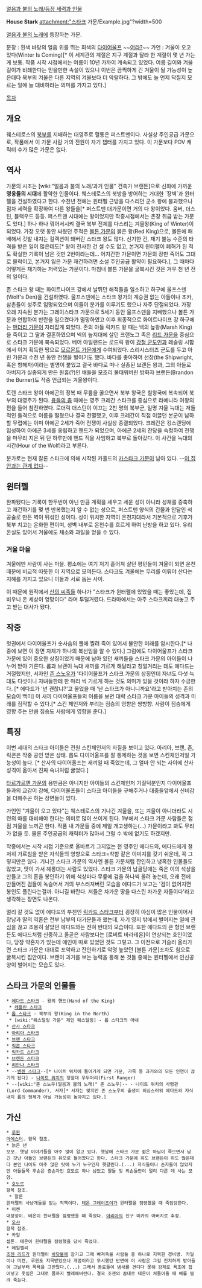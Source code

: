 [[얼음과 불의 노래/등장 세력과 인물]]

'''House Stark'''
attachment:"스타크 가문/Example.jpg"?width=500

[[얼음과 불의 노래]]에 등장하는 가문.

문장 : 흰색 바탕의 얼음 위를 뛰는 회색의 [[다이어울프]] ~~[[멩스크 왕조|어라?]]~~
가언 : 겨울이 오고 있다(Winter Is Coming)[* 이 세계관의 계절은 지구 계절과 달라 한 계절이 몇 년 가는 게 보통. 작품 시작 시점에서는 여름이 10년 가까이 계속되고 있었다. 여름 길이와 겨울 길이가 비례한다는 믿을만한 속설이 있으니 이번은 끔찍하게 긴 겨울이 될 가능성이 높은데다 북부의 겨울은 다른 지역의 겨울보다 더 악랄하다. 그 밖에도 늘 언제 닥칠지 모르는 일에 늘 대비하라는 의미를 가지고 있다.]  

[[목차]]
== 개요 ==
웨스테로스의 [[북부]]를 지배하는 대영주로 혈통은 퍼스트맨이다. 사실상 주인공급 가문으로, 작품에서 이 가문 사람 거의 전원이 자기 챕터를 가지고 있다. 이 가문보다  POV 캐릭터 수가 많은 가문은 없다.

== 역사 ==
가문의 시조는 [wiki:"얼음과 불의 노래/과거 인물" 건축가 브랜든]으로 신화에 가까운 '''영웅들의 시대'''에 활약한 인물이다. 웨스테로스의 북방을 방어하는 거대한 ´장벽´과 윈터펠을 건설하였다고 한다. 수천년 전에는 윈터펠 근방을 다스리던 군소 왕에 불과했으나 점차 세력을 확장하여 다른 왕들을[* 퍼스트맨 대가문이면 거의 다 왕이었다. 움버, 더스틴, 블랙우드 등등. 퍼스트맨 시대에는 왕이었지만 작중시점에서는 촌장 취급 받는 가문도 있다.] 하나 하나 꺾어서시켜 결국 북부 전체를 다스리는 겨울왕(King of Winter)이 되었다. 가장 오랫 동안 싸웠던 주적은 [[볼튼 가문]]의 붉은 왕(Red King)으로, 볼튼에 패배해서 깃발 내지는 컬렉션이 돼버린 스타크 왕도 많다. 신기한 건, 재기 불능 수준의 타격을 받은 일이 많은데도[* 왕이 전사한 건 셀 수도 없고, 본거지 윈터펠이 폐허가 된 적도 확실한 기록이 남은 것만 2번이라는데... 어지간한 가문이면 가문의 장만 죽어도 그대로 몰락이고, 본거지 잃은 가문 재건하려면 소설 주인공급 활약이 필요하다.], 그 때마다 어떻게든 재기하는 저력있는 가문이다. 마침내 볼튼 가문을 굴복시킨 것은 겨우 천 년 전의 일이다.

존 스타크 왕 때는 화이트나이프 강에서 날뛰던 해적들을 일소하고 하구에 울프스덴(Wolf's Den)을 건설하였다. 울프스덴에는 스타크 왕가의 계승권 없는 아들이나 조카, 삼촌들이 성주로 임명되었으며 이들이 분가를 이루기도 했으나 자주 단절되었다. 가장 오래 지속된 분가는 그레이스타크 가문으로 5세기 동안 울프스덴을 지배했으나 볼튼 가문과 연합하여 반란을 일으켰다가 멸망하였고 이후 최종적으로 화이트나이프 강 하구에는 [[맨더리 가문]]이 자리잡게 되었다. 존의 아들 릭카드 왕 때는 넥의 늪왕(Marsh King)을 죽이고 그 딸과 결혼하였으며 넥의 늪지대에 살던 크랜노그 족은 [[리드 가문]]을 중심으로 스타크 가문에 복속되었다. 베어 아일랜드는 로드릭 왕이 [[강철 군도]]인과 레슬링 시합에서 이겨 획득한 땅으로 [[모르몬트 가문]]에게 수여되었다. 스리시스터즈 군도를 두고 아린 가문과 수천 년 동안 전쟁을 벌이기도 했다. 바다를 좋아하여 선장(the Shipwright, 혹은 항해자)이라는 별명이 붙었고 결국 바다로 떠나 실종된 브랜든 왕과, 그의 아들로 아버지가 실종되게 만든 원흉(?)인 배들을 모조리 불태워버린 방화자 브랜든(Brandon the Burner)도 작중 언급되는 겨울왕이다.

토렌 스타크 왕이 아에곤의 정복 때 무릎을 꿇으면서 북부 왕국은 칠왕국에 복속되어 북부의 대영주가 된다. [[용들의 춤]] 때에는 영주 크레간 스타크를 중심으로 라예니라 여왕의 편을 들어 참전하였다. 로더릭 더스틴이 이끄는 2천 명의 북부군, 일명 겨울 늑대는 저돌적인 돌격으로 이름을 떨쳤으나 결국 전멸했고, 이후 크레간이 직접 이끌던 본군이 남하할 무렵에는 이미 아에곤 2세가 죽어 전쟁이 사실상 종결되었다. 크레간은 킹스랜딩에 입성하여 아에곤 3세를 옹립하고 핸드가 되었으며, 아에곤 2세의 잔당을 숙청하여 전쟁을 마무리 지은 뒤 단 하루만에 핸드 직을 사임하고 북부로 돌아갔다. 이 사건을 늑대의 시간(Hour of the Wolf)라고 부른다.

분가로는 현재 칼론 스타크에 의해 시작된 카홀드의 [[카스타크 가문]]이 남아 있다.
--[[토니 스타크|이 집안과는 관계 없다]]--
== 윈터펠 ==
완파됐다는 기록이 한두번이 아닌 만큼 계획을 세우고 세운 성이 아니라 성채를 증축하고 재건하기를 몇 번 반복했는지 알 수 없는 성으로, 퍼스트맨 양식의 건물과 안달인 석공술로 만든 벽이 뒤섞인 성이다. 성이 위치한 지역이 온천지대라서 기본적으로 기후가 북부 치고는 온화한 편이며, 성벽 내부로 온천수를 흐르게 하여 난방을 하고 있다. 유리 온실도 있어서 겨울에도 채소와 과일을 얻을 수 있다.

=== 겨울 마을 ===
겨울에만 사람이 사는 마을. 평소에는 여기 저기 흩어져 살던 평민들이 겨울이 되면 온천때문에 비교적 따뜻한 이 지역으로 모여든다. 스타크도 겨울에는 무리를 이뤄야 산다는 지혜를 가지고 있으니 이들과 서로 돕는 사이.

이 때문에 원작에서 [[산의 씨족들]] 하나가 "스타크가 윈터펠에 있었을 때는 좋았는데, 집 비우니 온 세상이 엉망이다" 라며 투덜거렸다. 드라마에서는 아주 스타크끼리 대놓고 주고 받는 대사가 됐다.

== 작중 ==
첫권에서 다이어울프가 숫사슴의 뿔에 찔려 죽어 있어서 불안한 미래를 암시한다.[* 나중에 보면 이 장면 자체가 하나의 복선임을 알 수 있다.] 그럼에도 다이어울프가 스타크 가문에 있어 중요한 상징이었기 때문에 남아 있던 새끼들을 스타크 가문의 아이들이 나누어 받아 기른다. 롭과 브랜이 늑대 새끼를 기르게 해달라고 칭얼거리는 데도 에다드는 거절했지만, 서자인 [[존 스노우]]가 '다이어울프가 스타크 가문의 상징인데 자녀도 다섯 늑대도 다섯이니 자녀들한테 한 마리 씩 기르게 하는 것도 의미가 있을 것이라 하자 수긍한다. [* 에다드가 '넌 괜찮냐?'고 물었을 때 '난 스타크가 아니니까요'라고 받아치는 존의 모습이 백미] 이 새끼 다이어울프들의 이름을 보면 대략 스타크 가문 아이들의 성격과 미래를 짐작할 수 있다.[* 스킨 체인저와 부리는 짐승의 영향은 쌍방향. 사람이 짐승에게 영향 주는 만큼 짐승도 사람에게 영향을 준다.]

== 특징 ==
이번 세대의 스타크 아이들은 전원 스킨체인저의 자질을 보이고 있다. 아리아, 브랜, 존, 릭콘은 작중 공인 받은 상태. 롭도 다이어울프를 잘 통제하는 것을 보면 스킨체인저일 가능성이 높다. [* 산사의 다이어울프는 새끼일 때 죽었는데, 그 얼마 안 되는 사이에 산사 성격이 옮아서 진짜 숙녀처럼 굴었다.]

[[타르가르옌 가문]]의 용만큼은 아니지만 아이들의 스킨체인저 기질덕분인지 다이어울프들과의 교감이 강해, 다이어울프들이 스타크 아이들을 구해주거나 대중들앞에서 신비감을 더해주곤 하는 장면들이 있다.

가언인 "겨울이 오고 있다"는 웨스테로스의 기나긴 겨울을, 또는 겨울이 아니더라도 시련의 때를 대비해야 한다는 의미로 많이 쓰이게 된다. 1부에서 스타크 가문 사람들은 점점 겨울을 느끼곤 한다. 작품 내 가문들 중에 제일 개고생하는(...) 가문이라고 봐도 무리가 없을 듯. 물론 주인공급의 캐릭터가 많아서 그럴 수 밖에 없기도 하겠지만. 

작중에서는 시작 시점 기준으로 올바르기 그지없는 현 영주인 에다드와, 에다드에게 철저히 가르침을 받은 자식들의 영향으로 스타크=착함 같은 이미지를 갖기 쉬운데, 꼭 그렇지만은 않다. 기나긴 스타크 가문의 역사엔 볼튼 가문처럼 잔인하고 냉혹한 인물들도 많았고, 맛이 가서 헤롱대는 사람도 있었다. 스타크 가문의 납골당에는 죽은 이의 석상을 만들고 그의 혼을 봉인하기 위해 석상마다 무릎에 검을 하나씩 올려 놓는데, 오래 전에 만들어진 검들이 녹슬어서 거의 부스러져버린 모습을 에다드가 보고는 '검이 없어지면 봉인도 풀린다는걸까. 아니길 바란다. 저들은 차가운 땅을 다스린 차가운 자들이다'라고 생각하는 장면도 나온다. 

멀리 갈 것도 없이 에다드의 부친인 [[릭카드 스타크]]부터 굉장히 야심이 많은 인물이어서 장남과 딸의 약혼은 전부 남부의 대가문들과 했는데, 자기 영지 밖에서 벌어지는 일에 관심을 끊고 조용히 살았던 에다드와는 전혀 반대의 모습이다. 또한 에다드의 큰 형인 브랜든도 에다드처럼 신중하고 올곧은 사람보다는 [로버트 바라테온]이 연상되는 호인이었다, 당장 약혼자가 있는데 애인이 따로 있었던 것도 그렇고. 그 이전으로 거슬러 올라가면 스타크 가문은 대대로 포악하고 잔인하기로 악명 높았던 [볼튼 가문]조차도 힘으로 굴복시킨 집안이다. 브랜이 과거를 보는 능력을 통해 본 것들 중에는 윈터펠에서 인신공양이 벌어지는 모습도 있다.
 
== 스타크 가문의 인물들 ==
 * [[에다드 스타크]] - 왕의 핸드(Hand of the King)
  * [[캐틀린 스타크]]
 * [[롭 스타크]] - 북부의 왕(King in the North)
  * [wiki:"웨스털링 가문" 제인 웨스털링] - 롭 스타크의 아내
 * [[산사 스타크]] 
 * [[아리아 스타크]]
 * [[브랜 스타크]]
 * [[릭콘 스타크]]
 * [[릭카드 스타크]]
 * [[브랜든 스타크]]
 * [[리안나 스타크]]
 * --[[벤젠 스타크]]--[* 나이트 워치에 들어가게 되면 가문, 가족 등 과거와의 모든 인연이 끊기게 된다] - [[Night's Watch|나이트 워치]]의 정찰대 우두머리(First Ranger)
 * --[wiki:"존 스노우(얼음과 불의 노래)" 존 스노우]-- - 나이트 워치의 사령관(Lord Commander), 서자[* 서자는 맞지만 존 스노우의 출생이 의심스러워 에다드의 자식내지 롭의 형제가 아닐 가능성이 높아지고 있다.]

== 가신 ==
 * [[루윈]]
 [[마에스터]]. 항목 참조.
 * 늙은 낸
 보모. 옛날 이야기들을 아주 많이 알고 있다. 옛날에 스타크 가문 젊은 마님이 죽으면서 남긴 갓난 아들인 브랜든의 유모로 들어왔다고 한다. 스타크 가문에 하도 브랜든이 하도 많은데다 본인 나이도 아주 많은 탓에 누가 누구인지 헷갈린다.(...) 자식들이나 손자들이 많았지만 아들들쪽 후손은 증손자인 호도르 하나 남았고 딸들 및 외손들만이 멀리 다른 데 사는 모양.
 * [[호도르]]
 항목 참조.
  * 팔른
 윈터펠의 사냥개들을 맡는 직책이다. [[테온 그레이조이]]가 윈터펠을 점령했을 때 죽임당한다.
 * 미켄
 대장장이. 테온이 윈터펠을 점령했을 때 죽었다. [[아리아 스타크|아리아]]의 친구 미카의 아버지로 추정.
 * [[오샤]]
 항목 참조.
 * 카일
 셉톤. 테온이 윈터펠을 점령했을 당시 죽었다.
 * 에일벨리
 [[조젠 리드]]가 윈터펠이 [[그레이조이 가문|바닷물]]에 잠기고 그때 빠져죽을 사람들 중 하나로 지목한 경비병. 카일이나 미켄, 루윈도 지목받았으나 개꿈이라고 무시했던 반면에 이 사람은 그걸 진지하게 받아들여 그날부터 목욕을 그만뒀다.(...) 그래서 동료들이 냄새를 견디다 못해 강제로 욕조에 집어넣고 옷입은 그대로 몸까지 빨래해버린다. 결국 조젠의 꿈대로 테온이 쳐들어올 때 배를 찔려 죽는다.
